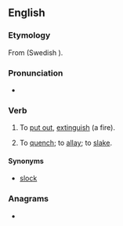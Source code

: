==English==

===Etymology===
From {{uder|en|non|slokna}} (Swedish {{m|sv|slockna}}).

===Pronunciation===
* {{IPA|en|/ˈslɒkən/}}

===Verb===
{{en-verb}}

# {{lb|en|transitive|dialectal}} To [[put out]], [[extinguish]] (a fire).
# {{lb|en|transitive|dialectal}} To [[quench]]; to [[allay]]; to [[slake]].

====Synonyms====
* {{sense|quench}} [[slock]]

===Anagrams===
* {{anagrams|en|a=ceklnos|Conkles|enlocks}}